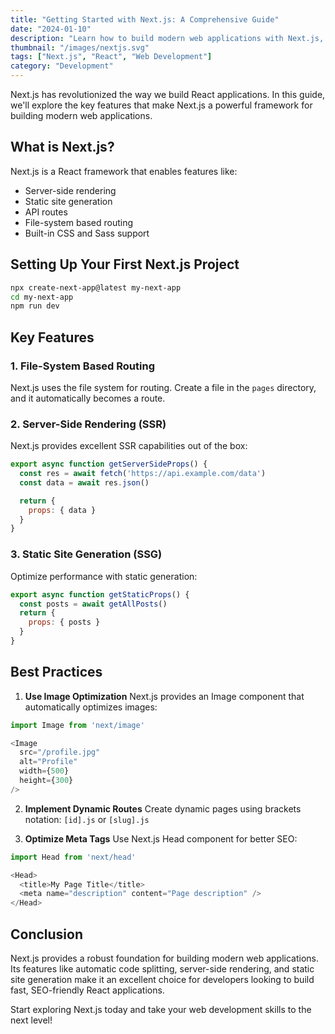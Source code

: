 ```yaml
---
title: "Getting Started with Next.js: A Comprehensive Guide"
date: "2024-01-10"
description: "Learn how to build modern web applications with Next.js, from setup to deployment"
thumbnail: "/images/nextjs.svg"
tags: ["Next.js", "React", "Web Development"]
category: "Development"
---
```


Next.js has revolutionized the way we build React applications. In this guide, we'll explore the key features that make Next.js a powerful framework for building modern web applications.

## What is Next.js?

Next.js is a React framework that enables features like:
- Server-side rendering
- Static site generation
- API routes
- File-system based routing
- Built-in CSS and Sass support

## Setting Up Your First Next.js Project

```bash
npx create-next-app@latest my-next-app
cd my-next-app
npm run dev
```

## Key Features

### 1. File-System Based Routing

Next.js uses the file system for routing. Create a file in the `pages` directory, and it automatically becomes a route.

### 2. Server-Side Rendering (SSR)

Next.js provides excellent SSR capabilities out of the box:

```javascript
export async function getServerSideProps() {
  const res = await fetch('https://api.example.com/data')
  const data = await res.json()

  return {
    props: { data }
  }
}
```

### 3. Static Site Generation (SSG)

Optimize performance with static generation:

```javascript
export async function getStaticProps() {
  const posts = await getAllPosts()
  return {
    props: { posts }
  }
}
```

## Best Practices

1. **Use Image Optimization**
Next.js provides an Image component that automatically optimizes images:

```javascript
import Image from 'next/image'

<Image
  src="/profile.jpg"
  alt="Profile"
  width={500}
  height={300}
/>
```

2. **Implement Dynamic Routes**
Create dynamic pages using brackets notation: `[id].js` or `[slug].js`

3. **Optimize Meta Tags**
Use Next.js Head component for better SEO:

```javascript
import Head from 'next/head'

<Head>
  <title>My Page Title</title>
  <meta name="description" content="Page description" />
</Head>
```

## Conclusion

Next.js provides a robust foundation for building modern web applications. Its features like automatic code splitting, server-side rendering, and static site generation make it an excellent choice for developers looking to build fast, SEO-friendly React applications.

Start exploring Next.js today and take your web development skills to the next level!